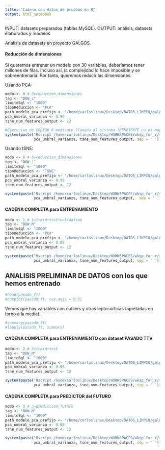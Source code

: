 ```yaml
---
title: "Cadena con datos de pruebas en R"
output: html_notebook
---
```


INPUT: datasets preparados (tablas MySQL).
OUTPUT: análisis, datasets elaborados y modelos

Analisis de datasets en proyecto GALGOS.

#### Reducción de dimensiones
Si queremos entrenar un modelo con 30 variables, deberíamos tener millones de filas. Incluso así, la complejidad lo hace imposible y se sobreentrenaría.
Por tanto, queremos reducir las dimensiones.

Usando PCA:
```r
modo <- 0 # 0=reduccion_dimensiones
tag <- "DOW_L"
limiteSql <- "1000"
tipoReduccion <- "PCA"
path_modelo_pca_prefijo <- "/home/carloslinux/Desktop/DATOS_LIMPIO/galgos/pca_modelo_"
pca_umbral_varianza <- 0.90
tsne_num_features_output <- 12

#Ejecucion de CODIGO R mediante llamada al sistema (PENDIENTE no es muy bonito, pero me vale de momento)
system(paste("Rscript /home/carloslinux/Desktop/WORKSPACES/wksp_for_r/r_galgos/galgos_dim_reduction.R", modo, tag, limiteSql, tipoReduccion, path_modelo_pca_prefijo,
             pca_umbral_varianza, tsne_num_features_output, sep = ' '))
```
Usando tSNE:
```r
modo <- 0 # 0=reduccion_dimensiones
tag <- "DOW_L"
limiteSql <- "1000"
tipoReduccion <- "TSNE"
path_modelo_pca_prefijo <- "/home/carloslinux/Desktop/DATOS_LIMPIO/galgos/pca_modelo_"
pca_umbral_varianza <- 0.95
tsne_num_features_output <- 12

system(paste("Rscript /home/carloslinux/Desktop/WORKSPACES/wksp_for_r/r_galgos/galgos_dim_reduction.R", modo, tag, limiteSql, tipoReduccion,path_modelo_pca_prefijo,
             pca_umbral_varianza, tsne_num_features_output,  sep = ' '))
```

#### CADENA COMPLETA para ENTRENAMIENTO
```r
modo <- 1 # 1=train+test+validation
tag <- "DOW_M"
limiteSql <- "1000"
tipoReduccion <- "PCA"
path_modelo_pca_prefijo <- "/home/carloslinux/Desktop/DATOS_LIMPIO/galgos/pca_modelo_"
pca_umbral_varianza <- 0.85
tsne_num_features_output <- 12

system(paste("Rscript /home/carloslinux/Desktop/WORKSPACES/wksp_for_r/r_galgos/galgos_040_ttv_por_tag_pasado.R", modo, tag, limiteSql, tipoReduccion,path_modelo_pca_prefijo,
             pca_umbral_varianza, tsne_num_features_output, sep = ' '))

```

## ANALISIS PRELIMINAR DE DATOS con los que hemos entrenado
```r
#head(pasado_ft)
#boxplot(pasado_ft, cex.axis = 0.5) 
```
Vemos que hay variables con outliers y otras leptocúrticas (apretadas en torno a la media).
```r
#summary(pasado_ft)
#lapply(pasado_ft, summary)
```


#### CADENA COMPLETA para ENTRENAMIENTO con dataset PASADO TTV
```r
modo <- 2 # 2=train+test
tag <- "DOW_M"
limiteSql <- "1000"
path_modelo_pca_prefijo <- "/home/carloslinux/Desktop/DATOS_LIMPIO/galgos/pca_modelo_"
pca_umbral_varianza <- 0.95
tsne_num_features_output <- 12

system(paste("Rscript /home/carloslinux/Desktop/WORKSPACES/wksp_for_r/r_galgos/galgos_045_ttv_pasado.R", modo, tag, limiteSql, tipoReduccion,path_modelo_pca_prefijo,
             pca_umbral_varianza, tsne_num_features_output, sep = ' '))
```


#### CADENA COMPLETA para PREDICTOR del FUTURO
```r
modo <- 3 # 3=prediccion_futuro
tag <- "DOW_M"
limiteSql <- "1000"
path_modelo_pca_prefijo <- "/home/carloslinux/Desktop/DATOS_LIMPIO/galgos/pca_modelo_"
pca_umbral_varianza <- 0.95
tsne_num_features_output <- 12

system(paste("Rscript /home/carloslinux/Desktop/WORKSPACES/wksp_for_r/r_galgos/galgos_050_predictor_futuro.R", modo, tag, limiteSql, tipoReduccion,path_modelo_pca_prefijo,
             pca_umbral_varianza, tsne_num_features_output, sep = ' '))
```






